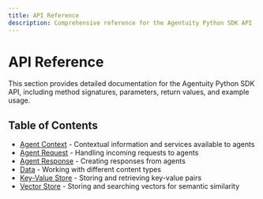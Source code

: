 ```yaml
---
title: API Reference
description: Comprehensive reference for the Agentuity Python SDK API
---
```


# API Reference

This section provides detailed documentation for the Agentuity Python SDK API, including method signatures, parameters, return values, and example usage.

## Table of Contents

- [Agent Context](/SDKs/python/api-reference/agent-context) - Contextual information and services available to agents
- [Agent Request](/SDKs/python/api-reference/agent-request) - Handling incoming requests to agents
- [Agent Response](/SDKs/python/api-reference/agent-response) - Creating responses from agents
- [Data](/SDKs/python/api-reference/data) - Working with different content types
- [Key-Value Store](/SDKs/python/api-reference/key-value) - Storing and retrieving key-value pairs
- [Vector Store](/SDKs/python/api-reference/vector) - Storing and searching vectors for semantic similarity
